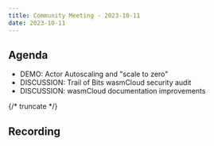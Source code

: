 ```yaml
---
title: Community Meeting - 2023-10-11
date: 2023-10-11
---
```


## Agenda

- DEMO: Actor Autoscaling and "scale to zero"
- DISCUSSION: Trail of Bits wasmCloud security audit
- DISCUSSION: wasmCloud documentation improvements

{/* truncate */}

## Recording

<YouTube url="https://www.youtube.com/watch?v=gz4zNzXoFRM" />
